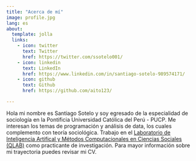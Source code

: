 ```yaml
---
title: "Acerca de mí"
image: profile.jpg
lang: es
about:
  template: jolla
  links:
    - icon: twitter
      text: Twitter
      href: https://twitter.com/ssotelo001/
    - icon: linkedin
      text: LinkedIn
      href: https://www.linkedin.com/in/santiago-sotelo-989574171/
    - icon: github
      text: Github
      href: https://github.com/aito123/

---
```


Hola mi nombre es Santiago Sotelo y soy egresado de la especialidad de sociología en la Pontificia Universidad Católica del Perú - PUCP. Me interesan los temas de programación y análisis de data, los cuales complemento con teoría sociológica. Trabajo en el [Laboratorio de Inteligencia Artifical y Métodos Computacionales en Ciencias Sociales (QLAB)](https://qlab.pucp.edu.pe/presentacion) como practicante de investigación. Para mayor información sobre mi trayectoria puedes revisar mi CV.
